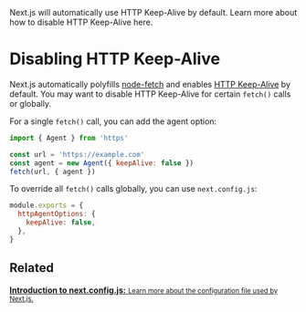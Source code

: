 <PageMeta>
   Next.js will automatically use HTTP Keep-Alive by default. Learn more about how to disable HTTP Keep-Alive here.
</PageMeta>

# Disabling HTTP Keep-Alive

Next.js automatically polyfills [node-fetch](/docs/basic-features/supported-browsers-features#polyfills) and enables [HTTP Keep-Alive](https://developer.mozilla.org/en-US/docs/Web/HTTP/Headers/Keep-Alive) by default. You may want to disable HTTP Keep-Alive for certain `fetch()` calls or globally.

For a single `fetch()` call, you can add the agent option:

```js
import { Agent } from 'https'

const url = 'https://example.com'
const agent = new Agent({ keepAlive: false })
fetch(url, { agent })
```

To override all `fetch()` calls globally, you can use `next.config.js`:

```js
module.exports = {
  httpAgentOptions: {
    keepAlive: false,
  },
}
```

## Related

<div className="card">
  <a href="/docs/api-reference/next.config.js/introduction.md">
    <b>Introduction to next.config.js:</b>
    <small>Learn more about the configuration file used by Next.js.</small>
  </a>
</div>
